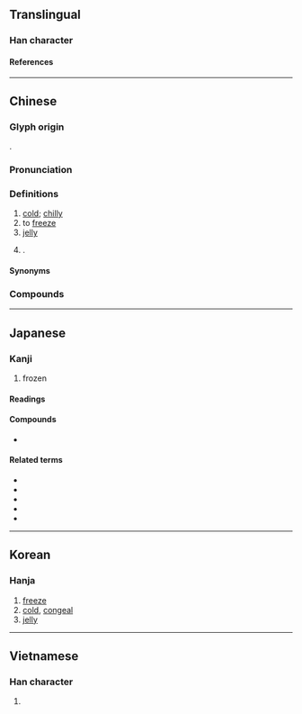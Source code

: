 {{also|冻}}
{{character info}}
==Translingual==
{{stroke order|[[File:凍-red.png|100px]]}}

===Han character===
{{Han char|rn=15|rad=冫|as=08|sn=10|four=35196|canj=IMDW|ids=⿰[[冫]][[東]]}}

====References====
{{Han ref|kx=0132.460|dkj=01670|dj=0297.020|hdz=10298.070|uh=51CD}}

----

==Chinese==
{{zh-forms|s=冻}}

===Glyph origin===
{{Han etym}}
{{Han compound|冫|東|c1=s|c2=p|ls=psc}}.

===Pronunciation===
{{zh-pron
|m=dòng
|c=dung3
|h=pfs=tung
|md=dáe̤ng 
|mn=tàng/tòng
|mn_note=tàng - vernacular; tòng - literary
|mn-t=dang3/dong3
|mn-t_note=dang3 - vernacular; dong3 - literary
|w=
|ma=y
|ca=LL-Q9186-Justinrleung-凍.wav
|mc=y
|oc=y
|cat=a,v,n,pn
}}

===Definitions===
{{zh-hanzi}}

# [[cold]]; {{lb|zh|of [[weather]]}} [[chilly]]
# to [[freeze]]
# [[jelly]]
# {{surname|zh}}.

====Synonyms====
{{zh-dial|冷}}

===Compounds===
{{zh-der|不凍|冷凍|凍傷|凍原|凍土|凍害|凍寒|凍死|凍瘡|凍石|凍結|凍肉|凍雨|凍豆腐|凍餒|果凍|肉凍|解凍|防凍|魚凍|上凍|不凍港|價格凍結|冰凍|冰消凍解|冰消凍釋|冰解凍釋|冷凍蔬菜|冷凍食品|凍住|凍僵|凍凌觜臉|凍剝剝|凍天行|凍斃|凍欽欽|凍省|凍結資金|凍解冰釋|凝凍|北極凍原|呵凍|天寒地凍|愛玉凍|挨餓受凍|擔飢受凍|滴水成凍|霜凍|飢凍交切|凍薪}}

{{zh-cat|Elementary}}

----

==Japanese==

===Kanji===
{{ja-kanji|grade=c|rs=冫}}

# frozen

====Readings====
{{ja-readings
|goon=つう<つう
|kanon=とう<とう
|kun=こお-る<こほ-る, こご-える, い-てる, し-みる
}}

====Compounds====
* {{ja-r|不%凍|ふ%とう|[[nonfreezing]]}}

====Related terms====
* {{ja-r|凍てる|いてる}}
* {{ja-r|凍る|こおる}}
* {{ja-r|凍える|こごえる}}
* {{ja-r|凍みる|しみる}}
* {{ja-r|凍らす|こおらす}}

----

==Korean==

===Hanja===
{{ko-hanja|동}}

# [[freeze]]
# [[cold]], [[congeal]]
# [[jelly]]

----

==Vietnamese==

===Han character===
{{vi-readings|reading=[[đống]], [[đông]], [[gióng]], [[rúng]], [[đóng]]|rs=冫08}}

# {{rfdef|vi|sort=冫08}}